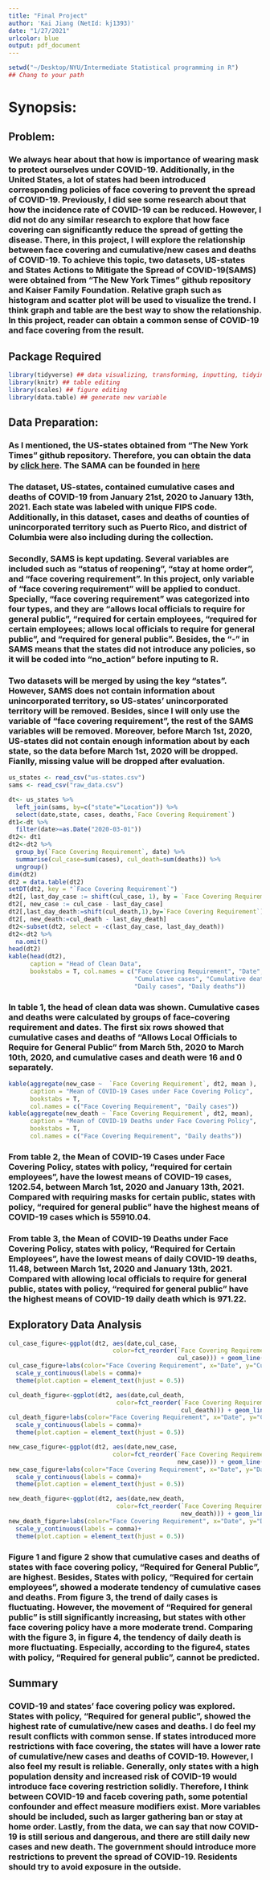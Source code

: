 ```yaml
---
title: "Final Project"
author: 'Kai Jiang (NetId: kj1393)'
date: "1/27/2021"
urlcolor: blue
output: pdf_document
---
```

```r
setwd("~/Desktop/NYU/Intermediate Statistical programming in R") 
## Chang to your path
```

# Synopsis: 
## Problem: 
### We always hear about that how is importance of wearing mask to protect ourselves under COVID-19. Additionally, in the United States, a lot of states had been introduced corresponding policies of face covering to prevent the spread of COVID-19. Previously, I did see some research about that how the incidence rate of COVID-19 can be reduced. However, I did not do any similar research to explore that how face covering can significantly reduce the spread of getting the disease. There, in this project, I will explore the relationship between face covering and cumulative/new cases and deaths of COVID-19. To achieve this topic, two datasets, US-states and States Actions to Mitigate the Spread of COVID-19(SAMS) were obtained from “The New York Times” github repository and Kaiser Family Foundation. Relative graph such as histogram and scatter plot will be used to visualize the trend. I think graph and table are the best way to show the relationship. In this project, reader can obtain a common sense of COVID-19 and face covering from the result.  
## Package Required
```r
library(tidyverse) ## data visualizing, transforming, inputting, tidying, and joining data 
library(knitr) ## table editing
library(scales) ## figure editing
library(data.table) ## generate new variable
```
## Data Preparation:
### As I mentioned, the US-states obtained from “The New York Times” github repository. Therefore, you can obtain the data by [click here](https://github.com/nytimes/covid-19-data). The SAMA can be founded in [here](https://www.kff.org/other/state-indicator/state-actions-to-mitigate-the-spread-of-covid-19/?currentTimeframe=0&selectedDistributions=status-of-reopening--stay-at-home-order--mandatory-quarantine-for-travelers--non-essential-business-closures--large-gatherings-ban--restaurant-limits--bar-closures--face-covering-requirement--emergency-declaration&sortModel=%7B%22colId%22:%22Location%22,%22sort%22:%22asc%22%7D) 
### The dataset, US-states, contained cumulative cases and deaths of COVID-19 from January 21st, 2020 to January 13th, 2021. Each state was labeled with unique FIPS code. Additionally, in this dataset, cases and deaths of counties of unincorporated territory such as Puerto Rico, and district of Columbia were also including during the collection. 
### Secondly, SAMS is kept updating. Several variables are included such as “status of reopening”, “stay at home order”, and “face covering requirement”. In this project, only variable of “face covering requirement” will be applied to conduct. Specially, “face covering requirement” was categorized into four types, and they are “allows local officials to require for general public”, “required for certain employees, “required for certain employees; allows local officials to require for general public”, and “required for general public”. Besides, the "-" in SAMS means that the states did not introduce any policies, so it will be coded into "no_action" before inputing to R. 
### Two datasets will be merged by using the key “states”. However, SAMS does not contain information about unincorporated territory, so US-states' unincorporated territory will be removed. Besides, since I will only use the variable of “face covering requirement", the rest of the SAMS variables will be removed. Moreover, before March 1st, 2020, US-states did not contain enough information about by each state, so the data before March 1st, 2020 will be dropped. Fianlly, missing value will be dropped after evaluation. 
```r
us_states <- read_csv("us-states.csv") 
sams <- read_csv("raw_data.csv") 
```

```r
dt<- us_states %>%
  left_join(sams, by=c("state"="Location")) %>%
  select(date,state, cases, deaths,`Face Covering Requirement`)
dt1<-dt %>%
  filter(date>=as.Date("2020-03-01"))
dt2<- dt1
dt2<-dt2 %>%
  group_by(`Face Covering Requirement`, date) %>%
  summarise(cul_case=sum(cases), cul_death=sum(deaths)) %>%
  ungroup()
dim(dt2)
dt2 = data.table(dt2)
setDT(dt2, key = "`Face Covering Requirement`")
dt2[, last_day_case := shift(cul_case, 1), by = `Face Covering Requirement`]
dt2[, new_case := cul_case - last_day_case]
dt2[,last_day_death:=shift(cul_death,1),by=`Face Covering Requirement`]
dt2[, new_death:=cul_death - last_day_death]
dt2<-subset(dt2, select = -c(last_day_case, last_day_death))
dt2<-dt2 %>%
  na.omit()
head(dt2)
kable(head(dt2), 
      caption = "Head of Clean Data", 
      bookstabs = T, col.names = c("Face Covering Requirement", "Date", 
                                   "Cumulative cases", "Cumulative deaths", 
                                   "Daily cases", "Daily deaths"))
```
###	In table 1, the head of clean data was shown. Cumulative cases and deaths were calculated by groups of face-covering requirement and dates. The first six rows showed that cumulative cases and deaths of “Allows Local Officials to Require for General Public” from March 5th, 2020 to March 10th, 2020, and cumulative cases and death were 16 and 0 separately. 
```r
kable(aggregate(new_case ~  `Face Covering Requirement`, dt2, mean ), 
      caption = "Mean of COVID-19 Cases under Face Covering Policy", 
      bookstabs = T, 
      col.names = c("Face Covering Requirement", "Daily cases")) 
kable(aggregate(new_death ~ `Face Covering Requirement`, dt2, mean),
      caption = "Mean of COVID-19 Deaths under Face Covering Policy", 
      bookstabs = T, 
      col.names = c("Face Covering Requirement", "Daily deaths")) 

```
### From table 2, the Mean of COVID-19 Cases under Face Covering Policy, states with policy, “required for certain employees”, have the lowest means of COVID-19 cases, 1202.54, between March 1st, 2020 and January 13th, 2021. Compared with requiring masks for certain public, states with policy, “required for general public” have the highest means of COVID-19 cases which is 55910.04. 
### From table 3, the Mean of COVID-19 Deaths under Face Covering Policy, states with policy, “Required for Certain Employees”, have the lowest means of daily COVID-19 deaths, 11.48, between March 1st, 2020 and January 13th, 2021. Compared with allowing local officials to require for general public, states with policy, “required for general public” have the highest means of COVID-19 daily death which is 971.22.
## Exploratory Data Analysis
```r
cul_case_figure<-ggplot(dt2, aes(date,cul_case, 
                             color=fct_reorder(`Face Covering Requirement`, 
                                               cul_case))) + geom_line()
cul_case_figure+labs(color="Face Covering Requirement", x="Date", y="Culmulative cases")+
  scale_y_continuous(labels = comma)+
  theme(plot.caption = element_text(hjust = 0.5))
```

```r
cul_death_figure<-ggplot(dt2, aes(date,cul_death, 
                              color=fct_reorder(`Face Covering Requirement`, 
                                                cul_death))) + geom_line()
cul_death_figure+labs(color="Face Covering Requirement", x="Date", y="Culmulative deaths")+
  scale_y_continuous(labels = comma)+
  theme(plot.caption = element_text(hjust = 0.5))
```
```r
new_case_figure<-ggplot(dt2, aes(date,new_case, 
                             color=fct_reorder(`Face Covering Requirement`, 
                                               new_case))) + geom_line()
new_case_figure+labs(color="Face Covering Requirement", x="Date", y="Daily cases")+
  scale_y_continuous(labels = comma)+
  theme(plot.caption = element_text(hjust = 0.5))
```


```r
new_death_figure<-ggplot(dt2, aes(date,new_death, 
                              color=fct_reorder(`Face Covering Requirement`, 
                                                new_death))) + geom_line()
new_death_figure+labs(color="Face Covering Requirement", x="Date", y="Daily deaths")+
  scale_y_continuous(labels = comma)+
  theme(plot.caption = element_text(hjust = 0.5))
```

### Figure 1 and figure 2 show that cumulative cases and deaths of states with face covering policy, “Required for General Public", are highest. Besides, States with policy, “Required for certain employees”, showed a moderate tendency of cumulative cases and deaths. From figure 3, the trend of daily cases is fluctuating. However, the movement of “Required for general public” is still significantly increasing, but states with other face covering policy have a more moderate trend. Comparing with the figure 3, in figure 4, the tendency of daily death is more fluctuating. Especially, according to the figure4, states with policy, “Required for general public”, cannot be predicted. 

## Summary
### COVID-19 and states’ face covering policy was explored. States with policy, “Required for general public”, showed the highest rate of cumulative/new cases and deaths. I do feel my result conflicts with common sense. If states introduced more restrictions with face covering, the states will have a lower rate of cumulative/new cases and deaths of COVID-19. However, I also feel my result is reliable. Generally, only states with a high population density and increased risk of COVID-19 would introduce face covering restriction solidly. Therefore, I think between COVID-19 and faceb covering path, some potential confounder and effect measure modifiers exist. More variables should be included, such as larger gathering ban or stay at home order. Lastly, from the data, we can say that now COVID-19 is still serious and dangerous, and there are still daily new cases and new death. The government should introduce more restrictions to prevent the spread of COVID-19. Residents should try to avoid exposure in the outside.  